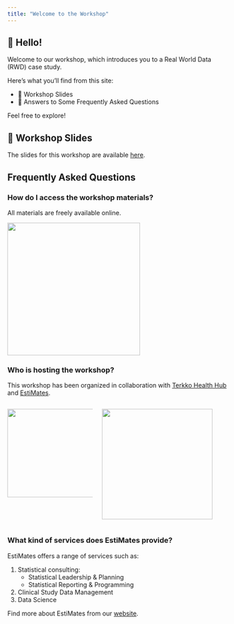 ```yaml
---
title: "Welcome to the Workshop"
---
```


## 👋 Hello!

Welcome to our workshop, which introduces you to a Real World Data (RWD) case study. 

Here’s what you’ll find from this site:

- 📑 Workshop Slides
- 💬 Answers to Some Frequently Asked Questions


Feel free to explore!

## 📑 Workshop Slides

The slides for this workshop are available [here](https://terojii.github.io/terkko-ws/slides.html).

## Frequently Asked Questions

### How do I access the workshop materials?

All materials are freely available online.

![](images/qrcode_terojii.github.io.png){width=300}

### Who is hosting the workshop?

This workshop has been organized in collaboration with [Terkko Health Hub](https://terkko.fi/) and [EstiMates](https://estimates.fi/).

:::: {.columns}

::: {.column width="40%"}

![](images/logo.png){width=200}


:::

::: {.column width="60%"}

![](images/Terkko_white_header_logo_variaatio.png){width=250}

:::

::::


### What kind of services does EstiMates provide?

EstiMates offers a range of services such as:

1. Statistical consulting:
    + Statistical Leadership & Planning
    + Statistical Reporting & Programming
2. Clinical Study Data Management
3. Data Science

Find more about EstiMates from our [website](https://estimates.fi/).